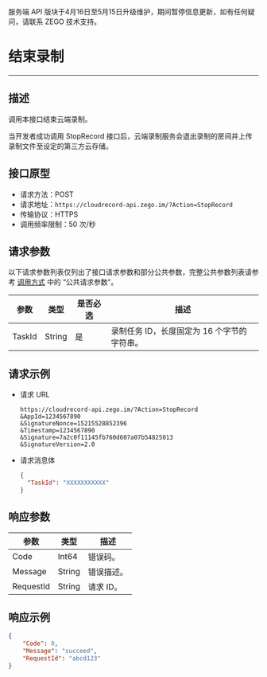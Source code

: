 <Warning title="警告">服务端 API 版块于4月16日至5月15日升级维护，期间暂停信息更新，如有任何疑问，请联系 ZEGO 技术支持。</Warning>

# 结束录制

---

## 描述

调用本接口结束云端录制。

当开发者成功调用 StopRecord 接口后，云端录制服务会退出录制的房间并上传录制文件至设定的第三方云存储。

## 接口原型

- 请求方法：POST
- 请求地址：`https://cloudrecord-api.zego.im/?Action=StopRecord`
- 传输协议：HTTPS
- 调用频率限制：50 次/秒

## 请求参数

以下请求参数列表仅列出了接口请求参数和部分公共参数，完整公共参数列表请参考 [调用方式](./Making%20API%20Requests.mdx#公共请求参数) 中的 “公共请求参数”。

| 参数 | 类型 | 是否必选 | 描述 |
|------|------|----------|------|
| TaskId | String | 是 | 录制任务 ID，长度固定为 16 个字节的字符串。 |

## 请求示例

- 请求 URL  
  ```
  https://cloudrecord-api.zego.im/?Action=StopRecord
  &AppId=1234567890
  &SignatureNonce=15215528852396
  &Timestamp=1234567890
  &Signature=7a2c0f11145fb760d607a07b54825013
  &SignatureVersion=2.0
  ```
- 请求消息体  
  ```json
  {
    "TaskId": "XXXXXXXXXXX"
  }
  ```

## 响应参数

| 参数 | 类型 | 描述 |
|------|------|------|
| Code | Int64 | 错误码。 |
| Message | String | 错误描述。 |
| RequestId | String | 请求 ID。 |

## 响应示例

```json
{
    "Code": 0,
    "Message": "succeed",
    "RequestId": "abcd123"
}
```

